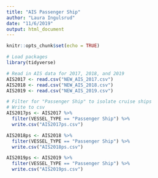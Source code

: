 ```yaml
---
title: "AIS Passenger Ship"
author: "Laura Ingulsrud"
date: "11/6/2019"
output: html_document
---
```


```r
knitr::opts_chunk$set(echo = TRUE)
```

```r

# Load packages
library(tidyverse)

```

```r

# Read in AIS data for 2017, 2018, and 2019
AIS2017 <- read.csv("NEW_AIS_2017.csv")
AIS2018 <- read.csv("NEW_AIS_2018.csv")
AIS2019 <- read.csv("NEW_AIS_2019.csv")

```

```r

# Filter for "Passenger Ship" to isolate cruise ships
# Write to csv
AIS2017ps <- AIS2017 %>% 
  filter(VESSEL_TYPE == "Passenger Ship") %>% 
  write.csv("AIS2017ps.csv")

AIS2018ps <- AIS2018 %>% 
  filter(VESSEL_TYPE == "Passenger Ship") %>% 
  write.csv("AIS2018ps.csv")

AIS2019ps <- AIS2019 %>% 
  filter(VESSEL_TYPE == "Passenger Ship") %>% 
  write.csv("AIS2019ps.csv")

```
